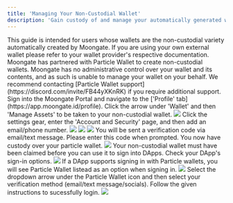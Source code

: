 ```yaml
---
title: 'Managing Your Non-Custodial Wallet'
description: 'Gain custody of and manage your automatically generated wallet.'
---
```

<Info>
    This guide is intended for users whose wallets are the non-custodial variety automatically created by Moongate. If you are 
    using your own external wallet please refer to your wallet provider's respective documentation.
</Info>
<Warning>
    Moongate has partnered with Particle Wallet to create non-custodial wallets. Moongate has no administrative control over your wallet and its contents, and as such is unable to manage your wallet on your behalf. 
    We recommend contacting [Particle Wallet support](https://discord.com/invite/FB44yXKnRK) if you require additional support.
</Warning>

<Accordion title="Claiming Your Non-Custodial Wallet">
    <Steps>    
        <Step title="Access your non-custodial wallet">
            Sign into the Moongate Portal and navigate to the ['Profile' tab](https://app.moongate.id/profile). 
            Click the arrow under 'Wallet' and then 'Manage Assets' to be taken to your non-custodial wallet.
            <img src="/user-guide/images/managing-wallet/manage-non-custodial-wallet/manage assets button.gif"/>
        </Step>
        <Step title="Verify your wallet via email or phone number">
            Click the settings gear, enter the 'Account and Security' page, and then add an email/phone number.
            <img src="/user-guide/images/managing-wallet/manage-non-custodial-wallet/pw setting.png"/>
            <img src="/user-guide/images/managing-wallet/manage-non-custodial-wallet/pw acct security.png"/>
            <img src="/user-guide/images/managing-wallet/manage-non-custodial-wallet/pw set email.png"/>
            You will be sent a verification code via email/text message. Please enter this code when prompted. 
            You now have custody over your particle wallet.
            <img src="/user-guide/images/managing-wallet/manage-non-custodial-wallet/pw enter code.png"/>
        </Step>
    </Steps>
</Accordion>

<Accordion title="Signing into DApps With Your Wallet">
    <Warning>Your non-custodial wallet must have been claimed before you can use it to sign into DApps.</Warning>
    <Steps>        
        <Step title="Confirm the DApp supports Particle Wallet sign in">     
            Check your DApp's sign-in options.       
            <img src="/user-guide/images/managing-wallet/manage-non-custodial-wallet/dapp connect.png"/>
            If a DApp supports signing in with Particle wallets, you will see Particle Wallet listead as an option when signing in.
            <img src="/user-guide/images/managing-wallet/manage-non-custodial-wallet/particle signin.png"/>
        </Step>
        <Step title="Sign in using Particle Wallet">
            Select the dropdown arrow under the Particle Wallet icon and then select your verification method (email/text message/socials).
            Follow the given instructions to sucessfully login.
            <img src="/user-guide/images/managing-wallet/manage-non-custodial-wallet/orinoco flow.gif"/>
        </Step>
    </Steps>
</Accordion>